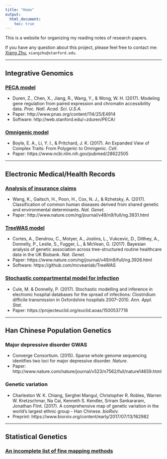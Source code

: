 ```yaml
---
title: "Home"
output:
  html_document:
    toc: true
---
```


This is a website for organizing my reading notes of research papers.

If you have any question about this project, please feel free to contact me:
[Xiang Zhu](https://github.com/xiangzhu), `xiangzhu@stanford.edu`.

***

## Integrative Genomics

### [PECA model]()

- Duren, Z., Chen, X., Jiang, R., Wang, Y., & Wong, W. H. (2017). Modeling gene regulation from paired expression and chromatin accessibility data. *Proc. Natl. Acad. Sci. U.S.A.*
- Paper: http://www.pnas.org/content/114/25/E4914
- Software: http://web.stanford.edu/~zduren/PECA/

### [Omnigenic model]()

- Boyle, E. A., Li, Y. I., & Pritchard, J. K. (2017). An Expanded View of Complex Traits: From Polygenic to Omnigenic. *Cell*.
- Paper: https://www.ncbi.nlm.nih.gov/pubmed/28622505 

***

## Electronic Medical/Health Records

### [Analysis of insurance claims]()

- Wang, K., Gaitsch, H., Poon, H., Cox, N. J., & Rzhetsky, A. (2017). Classification of common human diseases derived from shared genetic and environmental determinants. *Nat. Genet.*
- Paper: http://www.nature.com/ng/journal/v49/n9/full/ng.3931.html

### [TreeWAS model]()

- Cortes, A., Dendrou, C., Motyer, A., Jostins, L., Vukcevic, D., Dilthey, A., Donnelly, P., Leslie, S., Fugger, L., & McVean, G. (2017). Bayesian analysis of genetic association across tree-structured routine healthcare data in the UK Biobank. *Nat. Genet.*
- Paper: https://www.nature.com/ng/journal/v49/n9/full/ng.3926.html 
- Software: https://github.com/mcveanlab/TreeWAS

### [Stochastic compartmental model for infection]()

- Cule, M. & Donnelly, P. (2017). Stochastic modelling and inference in electronic hospital databases for the spread of infections: Clostridium difficile transmission in Oxfordshire hospitals 2007–2010. *Ann. Appl. Stat.*
- Paper: https://projecteuclid.org/euclid.aoas/1500537718

***

## Han Chinese Population Genetics

### Major depressive disorder GWAS

- Converge Consortium. (2015). Sparse whole genome sequencing identifies two loci for major depressive disorder. *Nature.*
- Paper: http://www.nature.com/nature/journal/v523/n7562/full/nature14659.html

### Genetic variation

- Charleston W. K. Chiang, Serghei Mangul, Christopher R. Robles, Warren W. Kretzschmar, Na Cai, Kenneth S. Kendler, Sriram Sankararam, Jonathan Flint. (2017). A comprehensive map of genetic variation in the world's largest ethnic group - Han Chinese. *bioRxiv.*
- Preprint: https://www.biorxiv.org/content/early/2017/07/13/162982

***

## Statistical Genetics

### [An incomplete list of fine mapping methods](fine_mapping)
